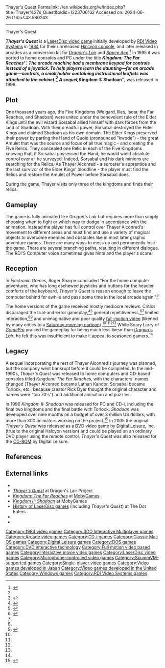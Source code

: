 Thayer's Quest
Permalink: //en.wikipedia.org/w/index.php?title=Thayer%27s_Quest&oldid=1223706162
Accessed on: 2024-06-26T16:57:43.580243



------
Thayer's Quest
{{Infobox video game
| title = Thayer's Quest
| image = Thayer's Quest cover.jpg
| developer = [[RDI Video Systems]]
| publisher = [[RDI Video Systems]]<br>[[Digital Leisure]] (DVD)
| designer = [[Rick Dyer (video game designer)|Rick Dyer]]
| release = 1984 (arcade)<br>1995 (ports)<br>2005 (DVD)
| genre = [[Interactive movie]]
| modes = [[Single-player video game|Single-player]]
| arcade system = 
| platforms = [[Arcade game|Arcade]], [[3DO Interactive Multiplayer|3DO]], [[Philips CD-i]], [[MS-DOS]], [[Classic Mac OS|Mac OS]], [[Microsoft Windows|Windows]], [[DVD]]
}}
<!-- Deleted image removed: [[File:thayers-quest-election.jpg|250 px|thumb|right|The player makes (sometimes time-sensitive) choices using the numbered keys in the custom [[keypad]].]] -->

'''''Thayer's Quest''''' is a [[LaserDisc video game]] initially developed by [[RDI Video Systems]] in [[1984 in video gaming|1984]] for their unreleased [[Halcyon (console)|Halcyon console]], and later released in arcades as a conversion kit for ''[[Dragon's Lair (1983 video game)|Dragon's Lair]]'' and ''[[Space Ace]]''.<ref name="dlp">{{cite web|title=Thayer's Quest|url=http://www.dragons-lair-project.com/games/pages/tq.asp|website=Dragon's Lair Project}}</ref> In 1995 it was ported to home consoles and PC under the title '''''Kingdom: The Far Reaches'''''. The arcade machine had a membrane keypad for controls instead of a joystick. To help players learn the daunting&mdash;for an arcade game&mdash;controls, a small holder containing instructional leaflets was attached to the cabinet.<ref name="dlp"/> A sequel, '''''Kingdom II: Shadoan''''', was released in 1996.

==Plot==
One thousand years ago, the Five Kingdoms (Weigard, Illes, Iscar, the Far Reaches, and Shadoan) were united under the benevolent rule of the Elder Kings until the evil wizard Sorsabal allied himself with dark forces from the land of Shadoan. With their dreadful power, Sorsabal destroyed the Elder Kings and claimed Shadoan as his own domain. The Elder Kings preserved their power by parting the Hand of Quoid (pronounced "kwode") - the great Amulet that was the source and focus of all true magic - and creating the Five Relics. They concealed one Relic in each of the Five Kingdoms knowing that, if Sorsabal possessed the Hand, he would wield absolute control over all he surveyed. Indeed, Sorsabal and his dark minions are searching for the Relics. As Thayer Alconred - a sorcerer's apprentice and the last survivor of the Elder Kings' bloodline - the player must find the Relics and restore the Amulet of Power before Sorsabal does.

During the game, Thayer visits only three of the kingdoms and finds their relics.

==Gameplay==
The game is fully animated like ''Dragon's Lair'' but requires more than simply choosing when to fight or which way to dodge in accordance with the animation. Instead the player has full control over Thayer Alconred's movement to different areas and must find and use a variety of magical objects to overcome enemies and obstacles like in most later graphic adventure games. There are many ways to mess up and permanently lose the game. There are several branching paths, resulting in different dialogue. The RDI'S Computer voice sometimes gives hints and the player's score.

==Reception==
{{Video game reviews
| rev1 = ''[[Entertainment Weekly]]''
| rev1Score = B− (CD-i)<ref name="EWrev"/>
| rev2 = ''Maximum''
| rev2Score = {{rating|2|5}} (3DO)<ref name="Max1"/>
| NGen = {{rating|2|5}} (3DO)<ref name="NGen12"/>
| Allgame = {{rating|4|5}} (MAC)<ref>{{Cite web |last=Lisa Karen Savignano |title=Kingdom: The Far Reaches (Macintosh) Review |url=http://www.allgame.com/game.php?id=6985&tab=review |url-status=dead |archive-url=https://web.archive.org/web/20141116203306/http://www.allgame.com/game.php?id=6985&tab=review |archive-date=November 16, 2014 |access-date=April 3, 2022 |website=Allgame}}</ref>
| rev3 = CD-i
| rev3Score = 86% (CD-i)<ref>{{Cite journal |last=Stout |first=Andy |date=June 1996 |title=Kingdom: the Far Reaches (CD-i) Review |url=https://archive.org/details/CD-i_Magazine_Issue_12_1995-06_Haymarket_Publishing_GB/page/n15/mode/2up |journal=CD-i |publisher=Haymarket Publishing |issue=12 |pages=16–17 |access-date=April 5, 2022}}</ref>
}}

In ''Electronic Games'', Roger Sharpe concluded "For the home computer adventurer, who has long eschewed joysticks and buttons for the headier comforts of the keyboard, ''Thayer's Quest'' is reason enough to leave the computer behind for awhile and pass some time in the local arcade again."<ref>{{cite magazine |last=Sharpe |first=Roger C. |date=April 1985 |title=Thayer's Quest |url=https://archive.org/details/Electronic_Games_Volume_03_Number_04_1985-04_Reese_Communications_US/page/n57 |magazine=Electronic Games |publisher=Reese Communications Inc. |location=New York, NY |volume=3 |issue=4 |page=58 |issn=0730-6687 |via=[[Internet Archive]]}}</ref>

The home versions of the game received mostly mediocre reviews. Critics disparaged the trial-and-error gameplay,<ref name="NGen12">{{cite journal|title=Kingdom: The Far Reaches|journal=[[Next Generation (magazine)|Next Generation]]|issue=12|publisher=[[Imagine Media]] |date=December 1995|page=186}}</ref><ref name="GPro88">{{cite magazine|title=ProReview: Kingdom: The Far Reaches|magazine=[[GamePro]]|issue=85|publisher=[[International Data Group|IDG]]|date=October 1995|page=96}}</ref> general repetitiveness,<ref name="EWrev">{{cite magazine|last=Rose|first=Michael T.|title=News|url=http://www.ew.com/article/1995/07/21/kingdom-far-reaches|magazine=[[Entertainment Weekly]]|accessdate=29 October 2016|date=July 21, 1995}}</ref><ref name="NGen12"/> limited interaction,<ref name="EWrev"/><ref name="Max1">{{cite journal|title=Maximum Reviews: Kingdom: The Far Reaches|journal=Maximum: The Video Game Magazine|issue=1|publisher=[[Emap International Limited]]|date=October 1995|page=159}}</ref> and unimaginative and poor quality [[full-motion video]] (likened by many critics to a [[Saturday-morning cartoon]]).<ref name="EWrev"/><ref name="Max1"/><ref name="NGen12"/><ref name="GPro88"/> While Scary Larry of ''[[GamePro]]'' praised the gameplay for being much less linear than ''[[Dragon's Lair (1983 video game)|Dragon's Lair]]'', he felt this was insufficient to make it appeal to seasoned gamers.<ref name="GPro88"/>

==Legacy==
A sequel incorporating the rest of Thayer Alconred's journey was planned, but the company went bankrupt before it could be completed.{{citation needed|date=August 2018}} In the mid-1990s, ''Thayer's Quest'' was released to home computers and CD-based consoles titled ''Kingdom: The Far Reaches'', with the characters' names changed (Thayer Alconred became Lathan Kandor, Sorsabal became Torlock, etc., because creator Rick Dyer thought the original character and names were "too 70's") and additional animation and puzzles.{{citation needed|date=August 2018}}

In 1996 ''Kingdom II: Shadoan'' was released for PC and CD-i, including the final two kingdoms and the final battle with Torlock. ''Shadoan'' was developed over nine months on a budget of over 3 million US dollars, with more than 300 animators working on the project.<ref>{{cite magazine|title=Shadoan |magazine=[[Electronic Gaming Monthly]] |issue=87|publisher=[[Ziff Davis]]|date=October 1996|page=42}}</ref> In 2005 the original ''Thayer's Quest'' was released as a [[DVD]] video game by [[Digital Leisure]], Inc. (true to the original Halcyon version) and could be played on an ordinary DVD player using the remote control. ''Thayer's Quest'' was also released for the [[CD-ROM]] by Digital Leisure.

==References==
{{Reflist}}

==External links==
*{{KLOV game|id=10085}}
* [http://www.dragons-lair-project.com/games/pages/tq.asp ''Thayer's Quest''] at Dragon's Lair Project
* [https://www.mobygames.com/game/kingdom-the-far-reaches ''Kingdom: The Far Reaches''] at [[MobyGames]]
* [https://www.mobygames.com/game/kingdom-ii-shadoan ''Kingdom II: Shadoan''] at MobyGames
* [https://thedoteaters.com/?bitstory=bitstory-article-2%2Fdragons-lair-and-the-laser-game-craze&all=1 History of LaserDisc games] (including ''Thayer's Quest'') at The Dot Eaters 
* {{webarchive |url=https://web.archive.org/web/20071013190109/http://www.mrbillsadventureland.com/reviews/k-l/kingdomR/farreachesR.htm |date=13 October 2007 |title= Kingdom: The Far Reaches review (Mr. Bill's Adventureland)}}
* {{webarchive |url=https://web.archive.org/web/20071013190124/http://mrbillsadventureland.com/reviews/k-l/kingdomR/shadoanR.htm |date=13 October 2007 |title= Kingdom II: Shadoan review review (Mr. Bill's Adventureland)}}

[[Category:1984 video games]]
[[Category:3DO Interactive Multiplayer games]]
[[Category:Arcade video games]]
[[Category:CD-i games]]
[[Category:Classic Mac OS games]]
[[Category:Digital Leisure games]]
[[Category:DOS games]]
[[Category:DVD interactive technology]]
[[Category:Full motion video based games]]
[[Category:Interactive movie video games]]
[[Category:LaserDisc video games]]
[[Category:Microphone-controlled video games]]
[[Category:ScummVM-supported games]]
[[Category:Single-player video games]]
[[Category:Video games developed in Japan]]
[[Category:Video games developed in the United States]]
[[Category:Windows games]]
[[Category:RDI Video Systems games]]